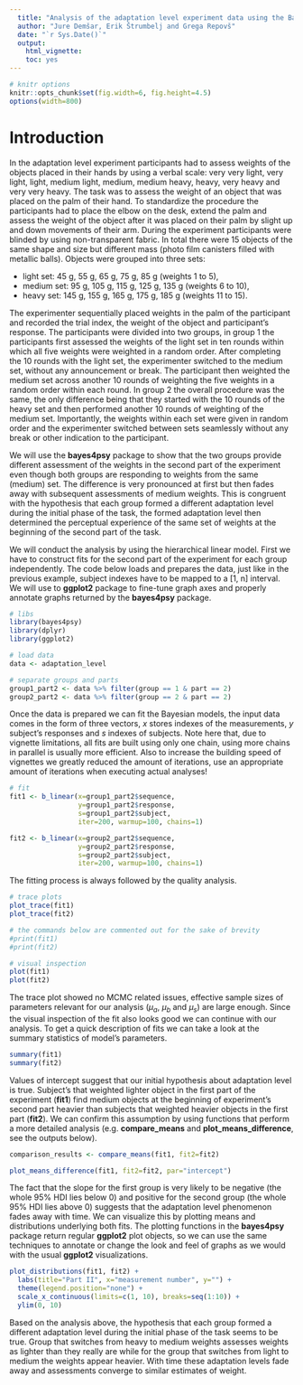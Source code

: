 ---
  title: "Analysis of the adaptation level experiment data using the Bayesian linear model"
  author: "Jure Demšar, Erik Štrumbelj and Grega Repovš"
  date: "`r Sys.Date()`"
  output:
    html_vignette:
    toc: yes
---

<!--
  %\VignetteEngine{knitr::rmarkdown}
  %\VignetteEncoding{UTF-8}
  %\VignetteIndexEntry{b_linear: Bayesian linear model}
-->

```{r, message=FALSE, warning=FALSE, echo=FALSE}
# knitr options
knitr::opts_chunk$set(fig.width=6, fig.height=4.5)
options(width=800)
```

# Introduction

In the adaptation level experiment participants had to assess weights of the objects placed in their hands by using a verbal scale: very very light, very light, light, medium light, medium, medium heavy, heavy, very heavy and very very heavy. The task was to assess the weight of an object that was placed on the palm of their hand. To standardize the procedure the participants had to place the elbow on the desk, extend the palm and assess the weight of the object after it was placed on their palm by slight up and down movements of their arm. During the experiment participants were blinded by using non-transparent fabric. In total there were 15 objects of the same shape and size but different mass (photo film canisters filled with metallic balls). Objects were grouped into three sets:

* light set: 45 g, 55 g, 65 g, 75 g, 85 g (weights 1 to 5),
* medium set: 95 g, 105 g, 115 g, 125 g, 135 g (weights 6 to 10),
* heavy set: 145 g, 155 g, 165 g, 175 g, 185 g (weights 11 to 15).

The experimenter sequentially placed weights in the palm of the participant and recorded the trial index, the weight of the object and participant's response. The participants were divided into two groups, in group 1 the participants first assessed the weights of the light set in ten rounds within which all five weights were weighted in a random order. After completing the 10 rounds with the light set, the experimenter switched to the medium set, without any announcement or break. The participant then weighted the medium set across another 10 rounds of weighting the five weights in a random order within each round. In group 2 the overall procedure was the same, the only difference being that they started with the 10 rounds of the heavy set and then performed another 10 rounds of weighting of the medium set. Importantly, the weights within each set were given in random order and the experimenter switched between sets seamlessly without any break or other indication to the participant.

We will use the **bayes4psy** package to show that the two groups provide different assessment of the weights in the second part of the experiment even though both groups are responding to weights from the same (medium) set. The difference is very pronounced at first but then fades away with subsequent assessments of medium weights. This is congruent with the hypothesis that each group formed a different adaptation level during the initial phase of the task, the formed adaptation level then determined the perceptual experience of the same set of weights at the beginning of the second part of the task.

We will conduct the analysis by using the hierarchical linear model. First we have to construct fits for the second part of the experiment for each group independently. The code below loads and prepares the data, just like in the previous example, subject indexes have to be mapped to a [1, n] interval. We will use to **ggplot2** package to fine-tune graph axes and properly annotate graphs returned by the **bayes4psy** package.

```{r, message=FALSE, warning=FALSE}
# libs
library(bayes4psy)
library(dplyr)
library(ggplot2)

# load data
data <- adaptation_level

# separate groups and parts
group1_part2 <- data %>% filter(group == 1 & part == 2)
group2_part2 <- data %>% filter(group == 2 & part == 2)
```

Once the data is prepared we can fit the Bayesian models, the input data comes in the form of three vectors, $x$ stores indexes of the measurements, $y$ subject's responses and $s$ indexes of subjects. Note here that, due to vignette limitations, all fits are built using only one chain, using more chains in parallel is usually more efficient. Also to increase the building speed of vignettes we greatly reduced the amount of iterations, use an appropriate amount of iterations when executing actual analyses!

```{r, message=FALSE, warning=FALSE, results = 'hide'}
# fit
fit1 <- b_linear(x=group1_part2$sequence,
                 y=group1_part2$response,
                 s=group1_part2$subject,
                 iter=200, warmup=100, chains=1)

fit2 <- b_linear(x=group2_part2$sequence,
                 y=group2_part2$response,
                 s=group2_part2$subject,
                 iter=200, warmup=100, chains=1)
```

The fitting process is always followed by the quality analysis.

```{r, message=FALSE, warning=FALSE}
# trace plots
plot_trace(fit1)
plot_trace(fit2)

# the commands below are commented out for the sake of brevity
#print(fit1)
#print(fit2)

# visual inspection
plot(fit1)
plot(fit2)
```

The trace plot showed no MCMC related issues, effective sample sizes of parameters relevant for our analysis ($\mu_a$, $\mu_b$ and $\mu_s$) are large enough. Since the visual inspection of the fit also looks good we can continue with our analysis. To get a quick description of fits we can take a look at the summary statistics of model's parameters.

```{r, message=FALSE, warning=FALSE}
summary(fit1)
summary(fit2)
```

Values of intercept suggest that our initial hypothesis about adaptation level is true. Subject's that weighted lighter object in the first part of the experiment (**fit1**) find medium objects at the beginning of experiment's second part heavier than subjects that weighted heavier objects in the first part (**fit2**). We can confirm this assumption by using functions that perform a more detailed analysis (e.g. **compare\_means** and **plot\_means\_difference**, see the outputs below).

```{r, message=FALSE, warning=FALSE}
comparison_results <- compare_means(fit1, fit2=fit2)

plot_means_difference(fit1, fit2=fit2, par="intercept")
```

The fact that the slope for the first group is very likely to be negative (the whole 95\% HDI lies below 0) and positive for the second group (the whole 95\% HDI lies above 0) suggests that the adaptation level phenomenon fades away with time. We can visualize this by plotting means and distributions underlying both fits. The plotting functions in the **bayes4psy** package return regular **ggplot2** plot objects, so we can use the same techniques to annotate or change the look and feel of graphs as we would with the usual **ggplot2** visualizations.

```{r, message=FALSE, warning=FALSE}
plot_distributions(fit1, fit2) +
  labs(title="Part II", x="measurement number", y="") +
  theme(legend.position="none") +
  scale_x_continuous(limits=c(1, 10), breaks=seq(1:10)) +
  ylim(0, 10)
```

Based on the analysis above, the hypothesis that each group formed a different adaptation level during the initial phase of the task seems to be true. Group that switches from heavy to medium weights assesses weights as lighter than they really are while for the group that switches from light to medium the weights appear heavier. With time these adaptation levels fade away and assessments converge to similar estimates of weight.
